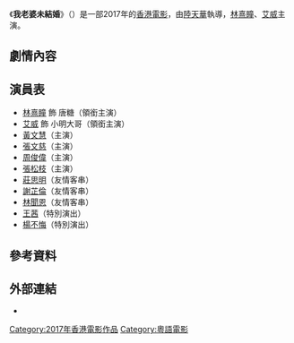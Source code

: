 {{multiple issues|
{{expand|time=2017-03-15T12:34:52+00:00}}
{{primarysources|time=2017-03-15T12:34:52+00:00}}
{{refimprove|time=2017-03-15T12:34:52+00:00}}
}}
{{Infobox Film
| name               = 我老婆未結婚
| original_name      = {{lang|en|L.A. lol}}
| image              = LA lol poster.jpg
| caption            = 電影海報
| director           = [[陸天華|陸天華]]
| producer           = 
| writer             = [[林熹瞳|林熹瞳]]
| starring           = [[林熹瞳|林熹瞳]]<br/>[[艾威|艾威]]
| music              = 
| cinematography     = 
| editing            = 
| production_company = 
| distributor        = 
| released           = {{film date|2017|3|16}}
| runtime            = 
| country            = {{香港電影產地}}
| language           = [[粵語|粵語]]
| budget             = 
| gross              = 
}}
《'''我老婆未結婚'''》（{{lang-en|''L.A. lol''}}）是一部2017年的[[香港電影|香港電影]]，由[[陸天華|陸天華]]執導，[[林熹瞳|林熹瞳]]、[[艾威|艾威]]主演。

==劇情內容==

==演員表==
*[[林熹瞳|林熹瞳]] 飾 唐糖（領銜主演）
*[[艾威|艾威]] 飾 小明大哥（領銜主演）
*[[黃文慧|黃文慧]]（主演）
*[[張文慈|張文慈]]（主演）
*[[周俊偉|周俊偉]]（主演）
*[[張松枝|張松枝]]（主演）
*[[莊思明|莊思明]]（友情客串）
*[[謝芷倫|謝芷倫]]（友情客串）
*[[林聞恩|林聞恩]]（友情客串）
*[[王茜|王茜]]（特別演出）
*[[楊不悔|楊不悔]]（特別演出）

==參考資料==
{{reflist}}

==外部連結==
*{{douban}}

[[Category:2017年香港電影作品|Category:2017年香港電影作品]]

[[Category:粵語電影|Category:粵語電影]]